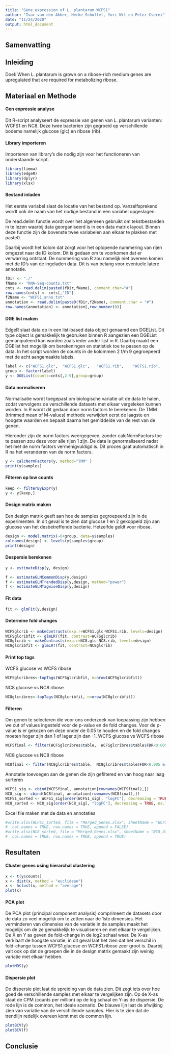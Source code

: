 ```yaml
---
title: "Gene expression of L. plantarum WCFS1"
author: "Ivar van den Akker, Herke Schuffel, Yuri Wit en Peter Cserei"
date: "11/24/2020"
output: html_document
---
```

## Samenvatting

## Inleiding
Doel: When L. plantarum is grown on a ribose-rich medium genes are upregulated that are required for metabolizing ribose.

## Materiaal en Methode

#### Gen expressie analyse
Dit R-script analyseert de expressie van genen van L. plantarum varianten: WCFS1 en NC8. Deze twee bacterien zijn gegroeid op verschillende bodems namelijk glucose (glc) en ribose (rib).

#### Library importeren
Importeren van library's die nodig zijn voor het functioneren van onderstaande script.

```r
library(limma)
library(edgeR)
library(dplyr)
library(xlsx)
```

#### Bestand inladen
Het eerste variabel slaat de locatie van het bestand op. Vanzelfsprekend wordt ook de naam van het nodige bestand in een variabel opgeslagen.

De read.delim functie wordt over het algemeen gebruikt om tekstbestanden in te lezen waarbij data georganiseerd is in een data matrix layout. Binnen deze functie zijn de bovenste twee variabelen aan elkaar te plakken met paste0. 

Daarbij wordt het kolom dat zorgt voor het oplopende nummering van rijen omgezet naar de ID kolom. Dit is gedaan om te voorkomen dat er verwarring ontstaat. De nummering van R zou namelijk niet overeen komen met de ID's van de ingeladen data. Dit is van belang voor eventuele latere annotatie.

```r
fDir <- "./"
fName <- "RNA-Seq-counts.txt"
cnts <- read.delim(paste0(fDir,fName), comment.char="#")
row.names(cnts) <- cnts[,"ID"]
f2Name <- "WCFS1_anno.txt"
annotation <- read.delim(paste0(fDir,f2Name), comment.char = "#")
row.names(annotation) <- annotation[,row_number(0)]
```

#### DGE list maken
EdgeR slaat data op in een list-based data object genaamd een DGEList. Dit type object is gemakkelijk te gebruiken binnen R aangezien een DGEList gemanipuleerd kan worden zoals ieder ander lijst in R. Daarbij maakt een DGElist het mogelijk om berekeningen en statistiek toe te passen op de data. In het script worden de counts in de kolommen 2 t/m 9 gegroepeerd met de acht aangemaakte labels.

```r
label <- c("WCFS1.glc",  "WCFS1.glc",	"WCFS1.rib",	"WCFS1.rib",	"NC8.glc",	"NC8.glc",	"NC8.rib",	"NC8.rib")
group <- factor(label)
y <- DGEList(counts=cnts[,2:9],group=group)
```

#### Data normaliseren
Normalisatie wordt toegepast om biologische variatie uit de data te halen, zodat vervolgens de verschillende datasets met elkaar vergeleken kunnen worden. In R wordt dit gedaan door norm factors te berekenen. De TMM (trimmed mean of M-values) methode verwijdert eerst de laagste en hoogste waarden en bepaalt daarna het gemiddelde van de rest van de genen. 

Hieronder zijn de norm factors weergegeven, zonder calcNormFactors toe te passen zou deze voor alle rijen 1 zijn. De data is genormaliseerd nadat het met de norm factors vermenigvuldigd is. Dit proces gaat automatisch in R na het veranderen van de norm factors. 

```r
y <- calcNormFactors(y, method="TMM" )
print(y$samples)
```

#### Filteren op low counts

```r
keep <- filterByExpr(y)
y <- y[keep,]
```


#### Design matrix maken
Een design matrix geeft aan hoe de samples gegroepeerd zijn in de experimenten. In dit geval is te zien dat glucose 1 en 2 gekoppeld zijn aan glucose van het desbetreffende bacterie. Hetzelfde geldt voor ribose. 

```r
design <- model.matrix(~0+group, data=y$samples)
colnames(design) <- levels(y$samples$group)
print(design)
```
#### Despersie berekenen
```r
y <- estimateDisp(y, design)

f <- estimateGLMCommonDisp(y,design)
f <- estimateGLMTrendedDisp(y,design, method="power")
f <- estimateGLMTagwiseDisp(y,design)
```

#### Fit data

```r
fit <- glmFit(y,design)
```

#### Determine fold changes

```r
WCFSglcrib <- makeContrasts(exp.r=WCFS1.glc-WCFS1.rib, levels=design)
WCFSglcribfit <- glmLRT(fit, contrast=WCFSglcrib)
NC8glcrib <- makeContrasts(exp.r=NC8.glc-NC8.rib, levels=design)
NC8glcribfit <- glmLRT(fit, contrast=NC8glcrib)
```

#### Print top tags
WCFS glucose vs WCFS ribose
```r
WCFSglcribres<-topTags(WCFSglcribfit, n=nrow(WCFSglcribfit))
```

NC8 glucose vs NC8 ribose
```r
NC8glcribres<-topTags(NC8glcribfit, n=nrow(NC8glcribfit))
```

#### Filteren
Om genen te selecteren die voor ons onderzoek van toepassing zijn hebben we cut of values ingesteld voor de p-value en de fold changes. Voor de p-value is er gekozen om deze onder de 0.05 te houden en de fold changes moeten hoger zijn dan 1 of lager zijn dan -1.
WCFS glucose vs WCFS ribose
```r
WCFSfinal <- filter(WCFSglcribres$table,  WCFSglcribres$table$FDR<0.005 &(WCFSglcribres$table$logFC>1|WCFSglcribres$table$logFC<(-1)))
```

NC8 glucose vs NC8 ribose
```r
NC8final <- filter(NC8glcribres$table,  NC8glcribres$table$FDR<0.005 &(NC8glcribres$table$logFC>1|NC8glcribres$table$logFC<(-1)))
```

Annotatie toevoegen aan de genen die zijn gefiltered en van hoog naar laag sorteren
```r
WCFS1_sig <- cbind(WCFSfinal, annotation[rownames(WCFSfinal),])
NC8_sig <- cbind(NC8final, annotation[rownames(NC8final),])
WCFS1_sorted <- WCFS1_sig[order(WCFS1_sig[, "logFC"], decreasing = TRUE, na.last = FALSE), ,drop=FALSE]
NC8_sorted <- NC8_sig[order(NC8_sig[, "logFC"], decreasing = TRUE, na.last = FALSE), ,drop=FALSE]
```

Excel file maken met de data en annotaties
```r
#write.xlsx(WCFS1_sorted, file = "Merged_Genes.xlsx", sheetName = "WCFS1_data", 
#  col.names = TRUE, row.names = TRUE, append = FALSE)
#write.xlsx(NC8_sorted, file = "Merged_Genes.xlsx", sheetName = "NC8_data", 
#  col.names = TRUE, row.names = TRUE, append = TRUE)
```

## Resultaten

#### Cluster genes using hierarchal clustering

```r
x <- t(y$counts)
x <- dist(x, method = "euclidean")
x <- hclust(x, method = "average")
plot(x)
```

#### PCA plot
De PCA plot (principal component analysis) comprimeert de datasets door de data zo veel mogelijk om te zetten naar de 1ste dimensies. Het verminderen van dimensies van de variatie in de samples maakt het mogelijk om de ze gemakkelijk te visualiseren en met elkaar te vergelijken. De X en Y as geven de fold-change in de log2 schaal weer. De X-as verklaart de hoogste variatie, in dit geval laat het zien dat het verschil in fold-change tussen WCFS1.glucose en WCFS1.ribose zeer groot is. Daarbij valt ook op dat de groepen die in de design matrix gemaakt zijn weinig variatie met elkaar hebben.

```r
plotMDS(y)
```

#### Dispersie plot
De dispersie plot laat de spreiding van de data zien. Dit zegt iets over hoe goed de verschillende samples met elkaar te vergelijken zijn. Op de X-as staat de CPM (counts per million) op de log schaal en Y-as de dispersie. De rode lijn is de common, het ideale scenario. De blauwe lijn laat de afwijking zien van variatie van de verschillende samples. Hier is te zien dat de trendlijn redelijk overeen komt met de common lijn. 

```r
plotBCV(y)
plotBCV(f)
```

## Conclusie